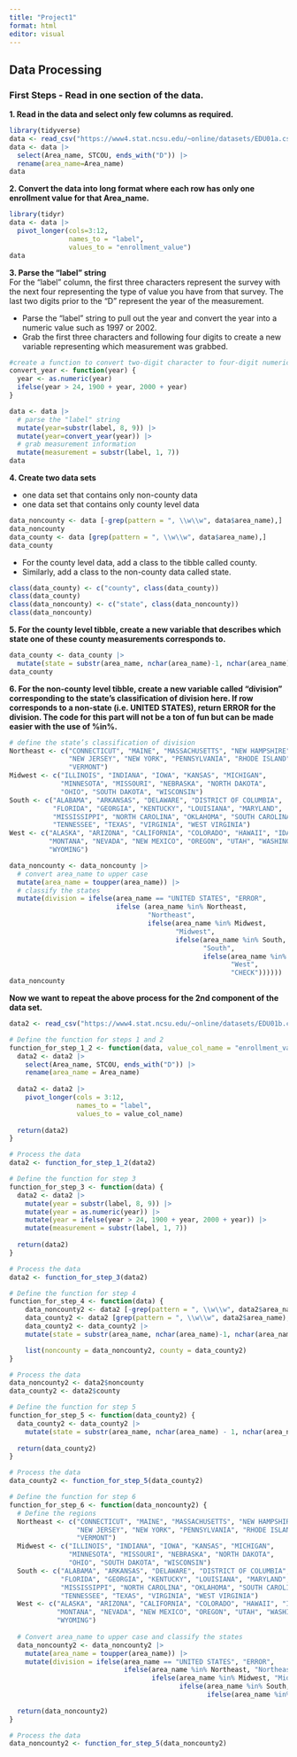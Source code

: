 ```yaml
---
title: "Project1"
format: html
editor: visual
---
```


## Data Processing

### First Steps - Read in one section of the data.

**1. Read in the data and select only few columns as required.**

```r
library(tidyverse)
data <- read_csv("https://www4.stat.ncsu.edu/~online/datasets/EDU01a.csv")
data <- data |>
  select(Area_name, STCOU, ends_with("D")) |>
  rename(area_name=Area_name)
data
```

**2. Convert the data into long format where each row has only one enrollment value for that Area_name.**

```r
library(tidyr)
data <- data |>
  pivot_longer(cols=3:12,
               names_to = "label",
               values_to = "enrollment_value")
data
```

**3. Parse the "label" string**\
For the "label" column, the first three characters represent the survey with the next four representing the type of value you have from that survey. The last two digits prior to the “D” represent the year of the measurement.

-   Parse the "label" string to pull out the year and convert the year into a numeric value such as 1997 or 2002.
-   Grab the first three characters and following four digits to create a new variable representing which measurement was grabbed.

```r
#create a function to convert two-digit character to four-digit numeric year.
convert_year <- function(year) {
  year <- as.numeric(year)
  ifelse(year > 24, 1900 + year, 2000 + year)
}

data <- data |>
  # parse the "label" string
  mutate(year=substr(label, 8, 9)) |>
  mutate(year=convert_year(year)) |>
  # grab measurement information
  mutate(measurement = substr(label, 1, 7))
data

```

**4. Create two data sets**

-   one data set that contains only non-county data
-   one data set that contains only county level data

```r
data_noncounty <- data [-grep(pattern = ", \\w\\w", data$area_name),]
data_noncounty
data_county <- data [grep(pattern = ", \\w\\w", data$area_name),]
data_county
```

-   For the county level data, add a class to the tibble called county.
-   Similarly, add a class to the non-county data called state.

```r
class(data_county) <- c("county", class(data_county))
class(data_county)
class(data_noncounty) <- c("state", class(data_noncounty))
class(data_noncounty)
```

**5. For the county level tibble, create a new variable that describes which state one of these county measurements corresponds to.**

```r
data_county <- data_county |>
  mutate(state = substr(area_name, nchar(area_name)-1, nchar(area_name)))
data_county
```

**6. For the non-county level tibble, create a new variable called “division” corresponding to the state’s classification of division here. If row corresponds to a non-state (i.e. UNITED STATES), return ERROR for the division. The code for this part will not be a ton of fun but can be made easier with the use of %in%.**

```r
# define the state’s classification of division
Northeast <- c("CONNECTICUT", "MAINE", "MASSACHUSETTS", "NEW HAMPSHIRE", 
               "NEW JERSEY", "NEW YORK", "PENNSYLVANIA", "RHODE ISLAND",
               "VERMONT")
Midwest <- c("ILLINOIS", "INDIANA", "IOWA", "KANSAS", "MICHIGAN", 
             "MINNESOTA", "MISSOURI", "NEBRASKA", "NORTH DAKOTA",
             "OHIO", "SOUTH DAKOTA", "WISCONSIN")
South <- c("ALABAMA", "ARKANSAS", "DELAWARE", "DISTRICT OF COLUMBIA",
           "FLORIDA", "GEORGIA", "KENTUCKY", "LOUISIANA", "MARYLAND",
           "MISSISSIPPI", "NORTH CAROLINA", "OKLAHOMA", "SOUTH CAROLINA",
           "TENNESSEE", "TEXAS", "VIRGINIA", "WEST VIRGINIA")
West <- c("ALASKA", "ARIZONA", "CALIFORNIA", "COLORADO", "HAWAII", "IDAHO",
          "MONTANA", "NEVADA", "NEW MEXICO", "OREGON", "UTAH", "WASHINGTON",
          "WYOMING")

data_noncounty <- data_noncounty |>
  # convert area_name to upper case
  mutate(area_name = toupper(area_name)) |>
  # classify the states
  mutate(division = ifelse(area_name == "UNITED STATES", "ERROR", 
                           ifelse (area_name %in% Northeast,
                                   "Northeast", 
                                   ifelse(area_name %in% Midwest,
                                          "Midwest", 
                                          ifelse(area_name %in% South,
                                                 "South",
                                                 ifelse(area_name %in% West, 
                                                        "West", 
                                                        "CHECK"))))))
data_noncounty
```


**Now we want to repeat the above process for the 2nd component of the data set.**

```r
data2 <- read_csv("https://www4.stat.ncsu.edu/~online/datasets/EDU01b.csv")

# Define the function for steps 1 and 2
function_for_step_1_2 <- function(data, value_col_name = "enrollment_value") {
  data2 <- data2 |>
    select(Area_name, STCOU, ends_with("D")) |>
    rename(area_name = Area_name)
  
  data2 <- data2 |>
    pivot_longer(cols = 3:12, 
                 names_to = "label", 
                 values_to = value_col_name)
  
  return(data2)
}

# Process the data
data2 <- function_for_step_1_2(data2)

# Define the function for step 3
function_for_step_3 <- function(data) {
  data2 <- data2 |>
    mutate(year = substr(label, 8, 9)) |>
    mutate(year = as.numeric(year)) |>
    mutate(year = ifelse(year > 24, 1900 + year, 2000 + year)) |>
    mutate(measurement = substr(label, 1, 7))
  
  return(data2)
}

# Process the data
data2 <- function_for_step_3(data2)

# Define the function for step 4
function_for_step_4 <- function(data) {
    data_noncounty2 <- data2 [-grep(pattern = ", \\w\\w", data2$area_name),]
    data_county2 <- data2 [grep(pattern = ", \\w\\w", data2$area_name),] 
    data_county2 <- data_county2 |>
    mutate(state = substr(area_name, nchar(area_name)-1, nchar(area_name)))

    list(noncounty = data_noncounty2, county = data_county2)    
}

# Process the data
data_noncounty2 <- data2$noncounty
data_county2 <- data2$county

# Define the function for step 5
function_for_step_5 <- function(data_county2) {
  data_county2 <- data_county2 |>
    mutate(state = substr(area_name, nchar(area_name) - 1, nchar(area_name)))
  
  return(data_county2)
}

# Process the data
data_county2 <- function_for_step_5(data_county2)

# Define the function for step 6
function_for_step_6 <- function(data_noncounty2) {
  # Define the regions
  Northeast <- c("CONNECTICUT", "MAINE", "MASSACHUSETTS", "NEW HAMPSHIRE", 
                 "NEW JERSEY", "NEW YORK", "PENNSYLVANIA", "RHODE ISLAND",
                 "VERMONT")
  Midwest <- c("ILLINOIS", "INDIANA", "IOWA", "KANSAS", "MICHIGAN", 
               "MINNESOTA", "MISSOURI", "NEBRASKA", "NORTH DAKOTA",
               "OHIO", "SOUTH DAKOTA", "WISCONSIN")
  South <- c("ALABAMA", "ARKANSAS", "DELAWARE", "DISTRICT OF COLUMBIA",
             "FLORIDA", "GEORGIA", "KENTUCKY", "LOUISIANA", "MARYLAND",
             "MISSISSIPPI", "NORTH CAROLINA", "OKLAHOMA", "SOUTH CAROLINA",
             "TENNESSEE", "TEXAS", "VIRGINIA", "WEST VIRGINIA")
  West <- c("ALASKA", "ARIZONA", "CALIFORNIA", "COLORADO", "HAWAII", "IDAHO",
            "MONTANA", "NEVADA", "NEW MEXICO", "OREGON", "UTAH", "WASHINGTON",
            "WYOMING")
  
  # Convert area_name to upper case and classify the states
  data_noncounty2 <- data_noncounty2 |>
    mutate(area_name = toupper(area_name)) |>
    mutate(division = ifelse(area_name == "UNITED STATES", "ERROR", 
                             ifelse(area_name %in% Northeast, "Northeast", 
                                    ifelse(area_name %in% Midwest, "Midwest", 
                                           ifelse(area_name %in% South, "South",
                                                  ifelse(area_name %in% West, "West", "CHECK"))))))
  
  return(data_noncounty2)
}

# Process the data
data_noncounty2 <- function_for_step_5(data_noncounty2)
```

